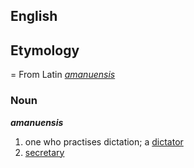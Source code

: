 == English ==

==Etymology===
From Latin ''[[amanuensis]]''

=== Noun ===
'''''amanuensis'''''
#one who practises dictation; a [[dictator]]
#[[secretary]]